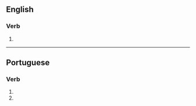 ==English==

===Verb===
{{head|en|verb form}}

# {{en-third-person singular of|macadamize}}

----

==Portuguese==

===Verb===
{{pt-verb-form}}

# {{inflection of|macadamizar||2|s|pres|subj|lang=pt}}
# {{inflection of|macadamizar||2|s|negative|impr|lang=pt}}